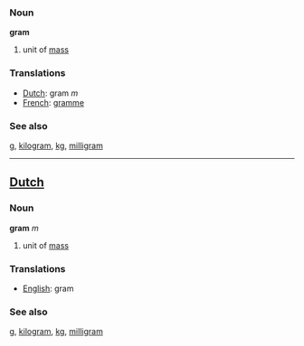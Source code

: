 === Noun ===

'''gram'''

# unit of [[mass]]

=== Translations ===
*[[Dutch]]: gram ''m''
*[[French]]: [[gramme]]

=== See also ===
[[g]], [[kilogram]], [[kg]], [[milligram]]

----

==[[Dutch]]==
=== Noun ===

'''gram''' ''m''

# unit of [[mass]]

=== Translations ===
*[[English]]: gram

=== See also ===
[[g]], [[kilogram]], [[kg]], [[milligram]]